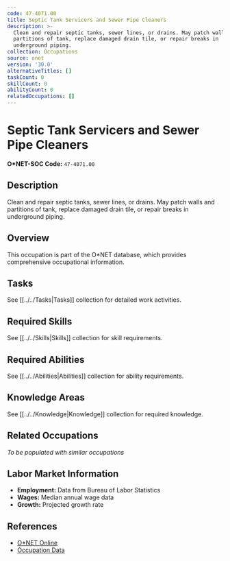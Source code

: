 ```yaml
---
code: 47-4071.00
title: Septic Tank Servicers and Sewer Pipe Cleaners
description: >-
  Clean and repair septic tanks, sewer lines, or drains. May patch walls and
  partitions of tank, replace damaged drain tile, or repair breaks in
  underground piping.
collection: Occupations
source: onet
version: '30.0'
alternativeTitles: []
taskCount: 0
skillCount: 0
abilityCount: 0
relatedOccupations: []
---
```

# Septic Tank Servicers and Sewer Pipe Cleaners

**O*NET-SOC Code:** `47-4071.00`

## Description

Clean and repair septic tanks, sewer lines, or drains. May patch walls and partitions of tank, replace damaged drain tile, or repair breaks in underground piping.

## Overview

This occupation is part of the O*NET database, which provides comprehensive occupational information.

## Tasks

See [[../../Tasks|Tasks]] collection for detailed work activities.

## Required Skills

See [[../../Skills|Skills]] collection for skill requirements.

## Required Abilities

See [[../../Abilities|Abilities]] collection for ability requirements.

## Knowledge Areas

See [[../../Knowledge|Knowledge]] collection for required knowledge.

## Related Occupations

*To be populated with similar occupations*

## Labor Market Information

- **Employment:** Data from Bureau of Labor Statistics
- **Wages:** Median annual wage data
- **Growth:** Projected growth rate

## References

- [O*NET Online](https://www.onetonline.org/link/summary/47-4071.00)
- [Occupation Data](https://www.onetcenter.org/)
